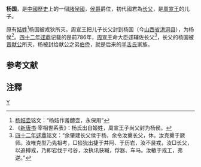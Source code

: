 {{周代诸侯国
|国名=杨
|国君姓氏=[[姬姓|姬姓]]
|爵位=[[侯爵|侯爵]]
|国都=杨<small>（今[[山西省|山西省]][[洪洞县|洪洞县]]{{NoteTag|唐高祖李淵因厭惡隋國君姓，將楊縣改稱爲洪洞縣}}）</small>
|分封者=[[周宣王|周宣王]]
|始祖=[[长父|长父]]
|建国年=前1062年<!--後來，周康王封叔虞的二兒子杼為楊侯，封地在楊國（今山西洪洞東南）。楊國這個地方，原來是以楊樹為圖騰的少數民族姜戎中的一支居住地。杼的第6世孫康，跟著周宣王北征，結果陣亡。康沒有後代，周宣王把自己第5個兒子澗（尚父）過繼到康的名下，以繼承康的事業。--><ref>http://kejiao.cntv.cn/2014/01/13/ARTI1389591996064636_4.shtml, retrieved 16 Jul 2017</ref><ref>http://www.chinayang.org/jiapu/051a2R009.shtml, retrieved 07 Jul 2017</ref><!--...周康王六年，公元前1062年己卯，封叔虞次子杼于杨国(今山西省洪洞县)，是为杨侯。自此，以邑为氏，遂由姬姓改为杨姓；姬杼即杨杼，是我杨氏肇(zhào，开始)姓之始祖也。及至东汉杨震(第三十五代)、杨秉、杨赐、杨彪、一门四世三公,为国家、为民族，殚心竭智,贡献卓越。此后更是栋梁之才辈出。...-->
|灭亡年=前677年 前7世纪（晋献公时） <ref>http://www.cacanews.com/cat37/node1266413?page=3, retrieved 16 Jul 2017,</ref><!--據《元和姓纂》云：「周武王分封其弟叔虞於唐。出公子齊，生伯僑，天子封為楊侯，以國為氏。」建立了楊國。即晉武公時封次子伯僑於楊，稱楊侯，是為楊姓人的受姓始祖。伯僑之孫突食采於羊舌，為羊舌大夫，是為羊舌氏。...公元前514年，晉滅羊舌氏，伯石有子逃往華山仙谷 ,遂居華陰，稱為楊氏，史稱楊氏正宗。-->
|灭亡原因=亡于[[晋国|晋国]]
|史书记载=《[[國語_(書)|国语]]·郑语》
}}

'''杨国'''，是[[中國歷史|中國歷史]]上的一個[[諸侯國|諸侯國]]，[[侯爵|侯爵]]爵位，初代國君為[[长父|长父]]，是[[周宣王|周宣王]]的儿子。

原有[[姞姓|姞姓]]<ref>[[杨姞壶|杨姞壶]]铭文：“杨姞作羞醴壶，永保用”</ref>杨国被戎狄所灭。周宣王把儿子长父封到杨国（今[[山西省|山西省]][[洪洞县|洪洞县]]），为杨侯<ref>《[[新唐书|新唐书]]·宰相世系表》：杨氏出自姬姓，周宣王子尚父封为杨侯。</ref>。[[四十二年逑鼎|四十二年逑鼎]]记载的是前786年，[[周宣王|周宣王]]命大臣逑辅佐长父<ref>[[四十二年逑鼎|四十二年逑鼎]]铭文：“余肇建长父侯于杨，余令汝奠长父，休。汝克奠于厥师。汝唯克型乃先祖考，□猃狁出捷于井阿、于历岩，汝不艮戎，汝□长父，以追搏戎，乃即宕伐于弓谷，汝执讯获聝，俘器、车马。汝敏于戎工，弗逆。”</ref>，长父的杨国被[[晋献公|晋献公]]所灭，杨被封给献公之弟[[伯侨|伯侨]]，就是后来的[[羊舌氏|羊舌氏]]家族。

==参考文献==
{{Reflist|2}}

==注釋==
{{Notefoot}}
{{周代姬姓诸侯}}
[[Category:山西历史政权|Y]]